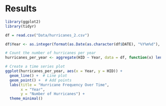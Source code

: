 # Results

```r
library(ggplot2)
library(tidyr)
```

```r

df = read.csv("Data/hurricanes_2.csv")

df$Year <- as.integer(format(as.Date(as.character(df$DATE), "%Y%m%d"), "%Y"))

# Count the number of hurricanes per year
hurricanes_per_year <- aggregate(HID ~ Year, data = df, function(x) length(unique(x)))

# Create a time series plot
ggplot(hurricanes_per_year, aes(x = Year, y = HID)) +
  geom_line() +  # Line plot
  geom_point() +  # Add points
  labs(title = "Hurricane Frequency Over Time",
       x = "Year",
       y = "Number of Hurricanes") +
  theme_minimal()

```
